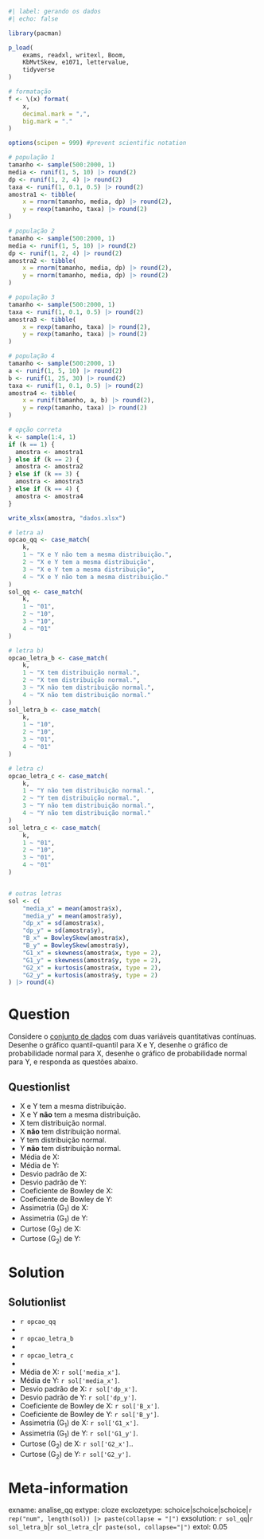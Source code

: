 ```r
#| label: gerando os dados
#| echo: false

library(pacman)

p_load(
    exams, readxl, writexl, Boom,
    KbMvtSkew, e1071, lettervalue,
    tidyverse
)

# formatação
f <- \(x) format(
    x,
    decimal.mark = ",",
    big.mark = "."
)

options(scipen = 999) #prevent scientific notation

# população 1
tamanho <- sample(500:2000, 1)
media <- runif(1, 5, 10) |> round(2)
dp <- runif(1, 2, 4) |> round(2)
taxa <- runif(1, 0.1, 0.5) |> round(2)
amostra1 <- tibble(
    x = rnorm(tamanho, media, dp) |> round(2),
    y = rexp(tamanho, taxa) |> round(2)
)

# população 2
tamanho <- sample(500:2000, 1)
media <- runif(1, 5, 10) |> round(2)
dp <- runif(1, 2, 4) |> round(2)
amostra2 <- tibble(
    x = rnorm(tamanho, media, dp) |> round(2),
    y = rnorm(tamanho, media, dp) |> round(2)
)

# população 3
tamanho <- sample(500:2000, 1)
taxa <- runif(1, 0.1, 0.5) |> round(2)
amostra3 <- tibble(
    x = rexp(tamanho, taxa) |> round(2),
    y = rexp(tamanho, taxa) |> round(2)
)

# população 4
tamanho <- sample(500:2000, 1)
a <- runif(1, 5, 10) |> round(2)
b <- runif(1, 25, 30) |> round(2)
taxa <- runif(1, 0.1, 0.5) |> round(2)
amostra4 <- tibble(
    x = runif(tamanho, a, b) |> round(2),
    y = rexp(tamanho, taxa) |> round(2)
)

# opção correta
k <- sample(1:4, 1)
if (k == 1) {
  amostra <- amostra1
} else if (k == 2) {
  amostra <- amostra2
} else if (k == 3) {
  amostra <- amostra3
} else if (k == 4) {
  amostra <- amostra4
}

write_xlsx(amostra, "dados.xlsx")

# letra a)
opcao_qq <- case_match(
    k,
    1 ~ "X e Y não tem a mesma distribuição.",
    2 ~ "X e Y tem a mesma distribuição",
    3 ~ "X e Y tem a mesma distribuição",
    4 ~ "X e Y não tem a mesma distribuição."
)
sol_qq <- case_match(
    k,
    1 ~ "01",
    2 ~ "10",
    3 ~ "10",
    4 ~ "01"
)

# letra b)
opcao_letra_b <- case_match(
    k,
    1 ~ "X tem distribuição normal.",
    2 ~ "X tem distribuição normal.",
    3 ~ "X não tem distribuição normal.",
    4 ~ "X não tem distribuição normal."
)
sol_letra_b <- case_match(
    k,
    1 ~ "10",
    2 ~ "10",
    3 ~ "01",
    4 ~ "01"
)

# letra c)
opcao_letra_c <- case_match(
    k,
    1 ~ "Y não tem distribuição normal.",
    2 ~ "Y tem distribuição normal.",
    3 ~ "Y não tem distribuição normal.",
    4 ~ "Y não tem distribuição normal."
)
sol_letra_c <- case_match(
    k,
    1 ~ "01",
    2 ~ "10",
    3 ~ "01",
    4 ~ "01"
)


# outras letras
sol <- c(
    "media_x" = mean(amostra$x),
    "media_y" = mean(amostra$y),
    "dp_x" = sd(amostra$x),
    "dp_y" = sd(amostra$y),
    "B_x" = BowleySkew(amostra$x),
    "B_y" = BowleySkew(amostra$y),
    "G1_x" = skewness(amostra$x, type = 2),
    "G1_y" = skewness(amostra$y, type = 2),
    "G2_x" = kurtosis(amostra$x, type = 2),
    "G2_y" = kurtosis(amostra$y, type = 2)
) |> round(4)
```

Question
========

Considere o [conjunto de dados](dados.xlsx) com duas variáveis quantitativas contínuas. Desenhe o gráfico quantil-quantil para X e Y, desenhe o gráfico de probabilidade normal para X, desenhe o gráfico de probabilidade normal para Y, e responda as questões abaixo.


Questionlist
------------

* X e Y tem a mesma distribuição.
* X e Y **não** tem a mesma distribuição.
* X tem distribuição normal.
* X **não** tem distribuição normal.
* Y tem distribuição normal.
* Y **não** tem distribuição normal.
* Média de X:
* Média de Y:
* Desvio padrão de X:
* Desvio padrão de Y:
* Coeficiente de Bowley de X:
* Coeficiente de Bowley de Y:
* Assimetria (G~1~) de X:
* Assimetria (G~1~) de Y:
* Curtose (G~2~) de X:
* Curtose (G~2~) de Y:


Solution
========

Solutionlist
------------

* `r opcao_qq`
* 
* `r opcao_letra_b`
*
* `r opcao_letra_c`
*
* Média de X: `r sol['media_x']`. 
* Média de Y: `r sol['media_x']`.
* Desvio padrão de X: `r sol['dp_x']`.
* Desvio padrão de Y: `r sol['dp_y']`.
* Coeficiente de Bowley de X: `r sol['B_x']`.
* Coeficiente de Bowley de Y: `r sol['B_y']`.
* Assimetria (G~1~) de X: `r sol['G1_x']`.
* Assimetria (G~1~) de Y: `r sol['G1_y']`.
* Curtose (G~2~) de X: `r sol['G2_x']`..
* Curtose (G~2~) de Y: `r sol['G2_y']`.


Meta-information
================
exname: analise_qq
extype: cloze
exclozetype: schoice|schoice|schoice|`r rep("num", length(sol)) |> paste(collapse = "|")`
exsolution: `r sol_qq`|`r sol_letra_b`|`r sol_letra_c`|`r paste(sol, collapse="|")`
extol: 0.05